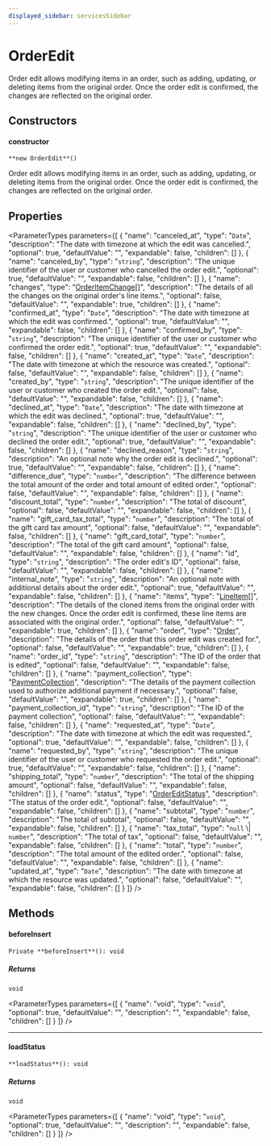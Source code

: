 ```yaml
---
displayed_sidebar: servicesSidebar
---
```



# OrderEdit

Order edit allows modifying items in an order, such as adding, updating, or deleting items from the original order. Once the order edit is confirmed, the changes are reflected on the original order.

## Constructors

#### constructor

`**new OrderEdit**()`

Order edit allows modifying items in an order, such as adding, updating, or deleting items from the original order. Once the order edit is confirmed, the changes are reflected on the original order.

## Properties

<ParameterTypes parameters={[
  {
    "name": "canceled_at",
    "type": "`Date`",
    "description": "The date with timezone at which the edit was cancelled.",
    "optional": true,
    "defaultValue": "",
    "expandable": false,
    "children": []
  },
  {
    "name": "canceled_by",
    "type": "`string`",
    "description": "The unique identifier of the user or customer who cancelled the order edit.",
    "optional": true,
    "defaultValue": "",
    "expandable": false,
    "children": []
  },
  {
    "name": "changes",
    "type": "[OrderItemChange](OrderItemChange.mdx)[]",
    "description": "The details of all the changes on the original order's line items.",
    "optional": false,
    "defaultValue": "",
    "expandable": true,
    "children": []
  },
  {
    "name": "confirmed_at",
    "type": "`Date`",
    "description": "The date with timezone at which the edit was confirmed.",
    "optional": true,
    "defaultValue": "",
    "expandable": false,
    "children": []
  },
  {
    "name": "confirmed_by",
    "type": "`string`",
    "description": "The unique identifier of the user or customer who confirmed the order edit.",
    "optional": true,
    "defaultValue": "",
    "expandable": false,
    "children": []
  },
  {
    "name": "created_at",
    "type": "`Date`",
    "description": "The date with timezone at which the resource was created.",
    "optional": false,
    "defaultValue": "",
    "expandable": false,
    "children": []
  },
  {
    "name": "created_by",
    "type": "`string`",
    "description": "The unique identifier of the user or customer who created the order edit.",
    "optional": false,
    "defaultValue": "",
    "expandable": false,
    "children": []
  },
  {
    "name": "declined_at",
    "type": "`Date`",
    "description": "The date with timezone at which the edit was declined.",
    "optional": true,
    "defaultValue": "",
    "expandable": false,
    "children": []
  },
  {
    "name": "declined_by",
    "type": "`string`",
    "description": "The unique identifier of the user or customer who declined the order edit.",
    "optional": true,
    "defaultValue": "",
    "expandable": false,
    "children": []
  },
  {
    "name": "declined_reason",
    "type": "`string`",
    "description": "An optional note why the order edit is declined.",
    "optional": true,
    "defaultValue": "",
    "expandable": false,
    "children": []
  },
  {
    "name": "difference_due",
    "type": "`number`",
    "description": "The difference between the total amount of the order and total amount of edited order.",
    "optional": false,
    "defaultValue": "",
    "expandable": false,
    "children": []
  },
  {
    "name": "discount_total",
    "type": "`number`",
    "description": "The total of discount",
    "optional": false,
    "defaultValue": "",
    "expandable": false,
    "children": []
  },
  {
    "name": "gift_card_tax_total",
    "type": "`number`",
    "description": "The total of the gift card tax amount",
    "optional": false,
    "defaultValue": "",
    "expandable": false,
    "children": []
  },
  {
    "name": "gift_card_total",
    "type": "`number`",
    "description": "The total of the gift card amount",
    "optional": false,
    "defaultValue": "",
    "expandable": false,
    "children": []
  },
  {
    "name": "id",
    "type": "`string`",
    "description": "The order edit's ID",
    "optional": false,
    "defaultValue": "",
    "expandable": false,
    "children": []
  },
  {
    "name": "internal_note",
    "type": "`string`",
    "description": "An optional note with additional details about the order edit.",
    "optional": true,
    "defaultValue": "",
    "expandable": false,
    "children": []
  },
  {
    "name": "items",
    "type": "[LineItem](LineItem.mdx)[]",
    "description": "The details of the cloned items from the original order with the new changes. Once the order edit is confirmed, these line items are associated with the original order.",
    "optional": false,
    "defaultValue": "",
    "expandable": true,
    "children": []
  },
  {
    "name": "order",
    "type": "[Order](Order.mdx)",
    "description": "The details of the order that this order edit was created for.",
    "optional": false,
    "defaultValue": "",
    "expandable": true,
    "children": []
  },
  {
    "name": "order_id",
    "type": "`string`",
    "description": "The ID of the order that is edited",
    "optional": false,
    "defaultValue": "",
    "expandable": false,
    "children": []
  },
  {
    "name": "payment_collection",
    "type": "[PaymentCollection](PaymentCollection.mdx)",
    "description": "The details of the payment collection used to authorize additional payment if necessary.",
    "optional": false,
    "defaultValue": "",
    "expandable": true,
    "children": []
  },
  {
    "name": "payment_collection_id",
    "type": "`string`",
    "description": "The ID of the payment collection",
    "optional": false,
    "defaultValue": "",
    "expandable": false,
    "children": []
  },
  {
    "name": "requested_at",
    "type": "`Date`",
    "description": "The date with timezone at which the edit was requested.",
    "optional": true,
    "defaultValue": "",
    "expandable": false,
    "children": []
  },
  {
    "name": "requested_by",
    "type": "`string`",
    "description": "The unique identifier of the user or customer who requested the order edit.",
    "optional": true,
    "defaultValue": "",
    "expandable": false,
    "children": []
  },
  {
    "name": "shipping_total",
    "type": "`number`",
    "description": "The total of the shipping amount",
    "optional": false,
    "defaultValue": "",
    "expandable": false,
    "children": []
  },
  {
    "name": "status",
    "type": "[OrderEditStatus](../enums/OrderEditStatus.mdx)",
    "description": "The status of the order edit.",
    "optional": false,
    "defaultValue": "",
    "expandable": false,
    "children": []
  },
  {
    "name": "subtotal",
    "type": "`number`",
    "description": "The total of subtotal",
    "optional": false,
    "defaultValue": "",
    "expandable": false,
    "children": []
  },
  {
    "name": "tax_total",
    "type": "`null` \\| `number`",
    "description": "The total of tax",
    "optional": false,
    "defaultValue": "",
    "expandable": false,
    "children": []
  },
  {
    "name": "total",
    "type": "`number`",
    "description": "The total amount of the edited order.",
    "optional": false,
    "defaultValue": "",
    "expandable": false,
    "children": []
  },
  {
    "name": "updated_at",
    "type": "`Date`",
    "description": "The date with timezone at which the resource was updated.",
    "optional": false,
    "defaultValue": "",
    "expandable": false,
    "children": []
  }
]} />

## Methods

#### beforeInsert

`Private **beforeInsert**(): void`

##### Returns

`void`

<ParameterTypes parameters={[
  {
    "name": "void",
    "type": "`void`",
    "optional": true,
    "defaultValue": "",
    "description": "",
    "expandable": false,
    "children": []
  }
]} />

___

#### loadStatus

`**loadStatus**(): void`

##### Returns

`void`

<ParameterTypes parameters={[
  {
    "name": "void",
    "type": "`void`",
    "optional": true,
    "defaultValue": "",
    "description": "",
    "expandable": false,
    "children": []
  }
]} />
